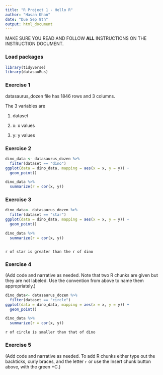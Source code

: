```yaml
---
title: "R Project 1 - Hello R"
author: "Hasan Khan"
date: "Due Sep 8th"
output: html_document
---
```


MAKE SURE YOU READ AND FOLLOW **ALL** INSTRUCTIONS ON THE INSTRUCTION DOCUMENT. 

### Load packages

```r
library(tidyverse) 
library(datasauRus)
```


### Exercise 1

datasaurus_dozen file has 1846 rows and 3 columns.

The 3 variables are 

1. dataset

2. x: x values

3. y: y values

### Exercise 2


```r
dino_data <- datasaurus_dozen %>%
  filter(dataset == "dino")
ggplot(data = dino_data, mapping = aes(x = x, y = y)) +
  geom_point()
```

```r
dino_data %>%
  summarize(r = cor(x, y))
```

### Exercise 3

```r
dino_data<- datasaurus_dozen %>%
  filter(dataset == "star")
ggplot(data = dino_data, mapping = aes(x = x, y = y)) +
  geom_point()
```

 
```r
dino_data %>%
  summarize(r = cor(x, y))
```
```

r of star is greater than the r of dino

```
### Exercise 4

(Add code and narrative as needed. Note that two R chunks are given but they are not labeled. Use the convention from above to name them appropriately.)

```r
dino_data<- datasaurus_dozen %>%
  filter(dataset == "circle")
ggplot(data = dino_data, mapping = aes(x = x, y = y)) +
  geom_point()


```

```r
dino_data %>%
  summarize(r = cor(x, y))


```
``` 
r of circle is smaller than that of dino

```

### Exercise 5

(Add code and narrative as needed. To add R chunks either type out the backticks, curly braces, and the letter `r` or use the Insert chunk button above, with the green +C.)
